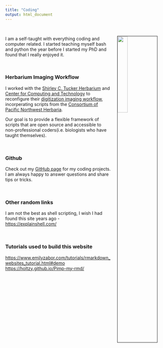 ```yaml
---
title: "Coding"
output: html_document
---
```


<br>

<img src="images/IMG_0095.jpg"  rotate="90" style="width:25%; border:1px solid; margin-right: 20px; margin-bottom: 20px" align="right" hspace="20">

I am a self-taught with everything coding and computer related. I started teaching myself bash and python the year before I started my PhD and found that I really enjoyed it. 

<br>

### Herbarium Imaging Workflow



I worked with the [Shirley C. Tucker Herbarium](http://www.herbarium.lsu.edu/) and [Center for Computing and Technology](https://www.cct.lsu.edu/) to reconfigure their [digitization imaging workflow](https://github.com/LizEve/LSU_Herbarium_Imaging_Scripts), incorperating scripts from the [Consortium of Pacific Northwest Herbaria](https://www.pnwherbaria.org/documentation/specimenimaging.php). 

Our goal is to provide a flexible framework of scripts that are open source and accessible to non-professional coders(i.e. biologists who have taught themselves).

<br>


### Github


Check out my [GitHub page](https://github.com/LizEve) for my coding projects. I am always happy to answer questions and share tips or tricks. 

<br>

### Other random links 



I am not the best as shell scripting, I wish I had found this site years ago - [https://explainshell.com/](https://explainshell.com/)

<br>

### Tutorials used to build this website 



[https://www.emilyzabor.com/tutorials/rmarkdown_websites_tutorial.html#demo](https://www.emilyzabor.com/tutorials/rmarkdown_websites_tutorial.html#demo)
[https://holtzy.github.io/Pimp-my-rmd/](https://holtzy.github.io/Pimp-my-rmd/)